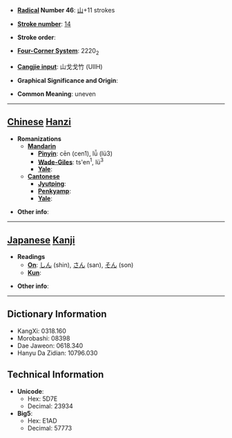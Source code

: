 * '''[[Wiktionary:Chinese radical index| Radical]] Number 46''': [[Wiktionary:Chinese radical index 山|山]]+11 strokes

* '''[[Wiktionary:Chinese total strokes index|Stroke number]]''': [[Wiktionary:Chinese total strokes index 14|14]]

* '''Stroke order''': 

* '''[[Wiktionary:Chinese four corner index|Four-Corner System]]''': 2220<sub>2</sub>

* '''[[Wiktionary:Chinese Cangjie index|Cangjie input]]''': 山戈戈竹 (UIIH)

* '''Graphical Significance and Origin''': 

* '''Common Meaning''': uneven

----

== [[Chinese]] [[Hanzi]] ==

* '''Romanizations'''
** '''[[Mandarin]]'''
*** '''[[Pinyin]]''': cēn (cen1), lǚ (lü3)
*** '''[[Wade-Giles]]''': ts'en<sup>1</sup>, lü<sup>3</sup>
*** '''[[Yale]]''': 
** '''[[Cantonese]]'''
*** '''[[Jyutping]]''':
*** '''[[Penkyamp]]''': 
*** '''[[Yale]]''': 

* '''Other info''': 

----

== [[Japanese]] [[Kanji]] ==

* '''Readings'''
** '''[[On]]''': [[しん]] (shin), [[さん]] (san), [[そん]] (son)
** '''[[Kun]]''': 

* '''Other info''':  

----

== Dictionary Information ==

* KangXi: 0318.160
* Morobashi: 08398
* Dae Jaweon: 0618.340
* Hanyu Da Zidian: 10796.030

== Technical Information ==

* '''Unicode''':
** Hex: 5D7E
** Decimal: 23934
* '''Big5''':
** Hex: E1AD
** Decimal: 57773